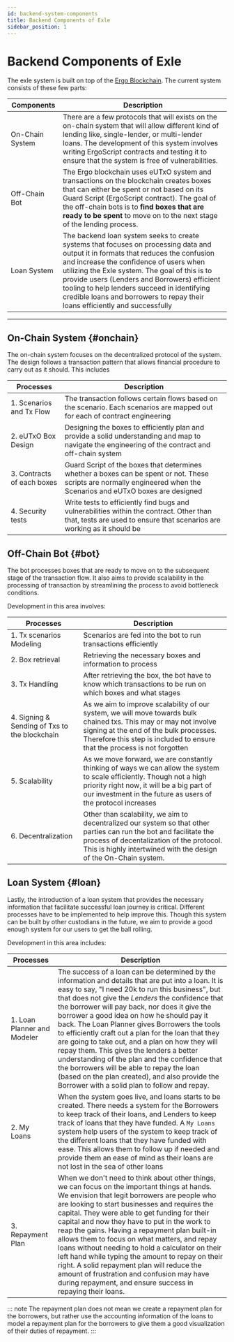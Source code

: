 ```yaml
---
id: backend-system-components
title: Backend Components of Exle
sidebar_position: 1
---
```


# Backend Components of Exle

The exle system is built on top of the [Ergo Blockchain](https://explorer.ergoplatform.com/). The current system consists of these few parts:

| Components | Description |
| ----------- | ------------ |
| On-Chain System | There are a few protocols that will exists on the on-chain system that will allow different kind of lending like, single-lender, or multi-lender loans. The development of this system involves writing ErgoScript contracts and testing it to ensure that the system is free of vulnerabilities. |
| Off-Chain Bot | The Ergo blockchain uses eUTxO system and transactions on the blockchain creates boxes that can either be spent or not based on its Guard Script (ErgoScript contract). The goal of the off-chain bots is to **find boxes that are ready to be spent** to move on to the next stage of the lending process. |
| Loan System | The backend loan system seeks to create systems that focuses on processing data and output it in formats that reduces the confusion and increase the confidence of users when utilizing the Exle system. The goal of this is to provide users (Lenders and Borrowers) efficient tooling to help lenders succeed in identifying credible loans and borrowers to repay their loans efficiently and successfully |

--------------------

## On-Chain System {#onchain}
The on-chain system focuses on the decentralized protocol of the system. The design follows a transaction pattern that allows financial procedure to carry out as it should. This includes

| Processes | Description |
| --- | --- |
| 1. Scenarios and Tx Flow | The transaction follows certain flows based on the scenario. Each scenarios are mapped out for each of contract engineering |
| 2. eUTxO Box Design | Designing the boxes to efficiently plan and provide a solid understanding and map to navigate the engineering of the contract and off-chain system |
| 3. Contracts of each boxes | Guard Script of the boxes that determines whether a boxes can be spent or not. These scripts are normally engineered when the Scenarios and eUTxO boxes are designed |
| 4. Security tests | Write tests to efficiently find bugs and vulnerabilities within the contract. Other than that, tests are used to ensure that scenarios are working as it should be |

## Off-Chain Bot {#bot}
The bot processes boxes that are ready to move on to the subsequent stage of the transaction flow. It also aims to provide scalability in the processing of transaction by streamlining the process to avoid bottleneck conditions.

Development in this area involves:

| Processes | Description |
| --- | --- |
| 1. Tx scenarios Modeling | Scenarios are fed into the bot to run transactions efficiently |
| 2. Box retrieval | Retrieving the necessary boxes and information to process |
| 3. Tx Handling | After retrieving the box, the bot have to know which transactions to be run on which boxes and what stages |
| 4. Signing & Sending of Txs to the blockchain | As we aim to improve scalability of our system, we will move towards bulk chained txs. This may or may not involve signing at the end of the bulk processes. Therefore this step is included to ensure that the process is not forgotten |
| 5. Scalability | As we move forward, we are constantly thinking of ways we can allow the system to scale efficiently. Though not a high priority right now, it will be a big part of our investment in the future as users of the protocol increases |
| 6. Decentralization | Other than scalability, we aim to decentralized our system so that other parties can run the bot and facilitate the process of decentalization of the protocol. This is highly intertwined with the design of the On-Chain system. |

## Loan System {#loan}
Lastly, the introduction of a loan system that provides the necessary information that facilitate successful loan journey is critical. Different processes have to be implemented to help improve this. Though this system can be built by other custodians in the future, we aim to provide a good enough system for our users to get the ball rolling.

Development in this area includes:

| Processes | Description |
| ---- | ---- |
| 1. Loan Planner and Modeler | The success of a loan can be determined by the information and details that are put into a loan. It is easy to say, "I need 20k to run this business", but that does not give the *Lenders* the confidence that the borrower will pay back, nor does it give the borrower a good idea on how he should pay it back. The Loan Planner gives Borrowers the tools to efficiently craft out a plan for the loan that they are going to take out, and a plan on how they will repay them. This gives the lenders a better understanding of the plan and the confidence that the borrowers will be able to repay the loan (based on the plan created), and also provide the Borrower with a solid plan to follow and repay. |
| 2. My Loans | When the system goes live, and loans starts to be created. There needs a system for the Borrowers to keep track of their loans, and Lenders to keep track of loans that they have funded. A `My Loans` system help users of the system to keep track of the different loans that they have funded with ease. This allows them to follow up if needed and provide them an ease of mind as their loans are not lost in the sea of other loans |
| 3. Repayment Plan | When we don't need to think about other things, we can focus on the important things at hands. We envision that legit borrowers are people who are looking to start businesses and requires the capital. They were able to get funding for their capital and now they have to put in the work to reap the gains. Having a repayment plan built-in allows them to focus on what matters, and repay loans without needing to hold a calculator on their left hand while typing the amount to repay on their right. A solid repayment plan will reduce the amount of frustration and confusion may have during repayment, and ensure success in repaying their loans. |

::: note
The repayment plan does not mean we create a repayment plan for the borrowers, but rather use the accounting information of the loans to model a repayment plan for the borrowers to give them a good visualization of their duties of repayment.
:::